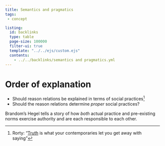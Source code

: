 ```yaml
---
title: Semantics and pragmatics
tags: 
 - concept

listing:
  id: backlinks
  type: table
  page-size: 100000
  filter-ui: true
  template: "../../ejs/custom.ejs"
  contents:
    - ../../backlinks/semantics and pragmatics.yml
---
```


# Order of explanation 

- Should reason relations be explained in terms of social practices[^rr]
- Should the reason relations determine *proper* social practices? 

Brandom's Hegel tells a story of how *both* actual practice and pre-existing norms exercise authority and are each responsible to each other.

[^rr]: Rorty: "[Truth](/docs/phil/Truth.html) is what your contemporaries let you get away with saying"